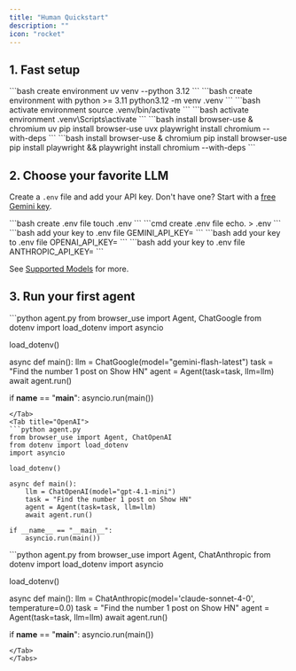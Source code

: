 ```yaml
---
title: "Human Quickstart"
description: ""
icon: "rocket"
---
```



## 1. Fast setup

<Tabs>
<Tab title="uv">
```bash create environment 
uv venv --python 3.12
```
</Tab>
<Tab title="pip">
```bash create environment with python >= 3.11 
python3.12 -m venv .venv
```
</Tab>
</Tabs>

<Tabs>
<Tab title="Mac/Linux">
```bash activate environment
source .venv/bin/activate
```
</Tab>
<Tab title="Windows">
```bash activate environment
.venv\Scripts\activate
```
</Tab>
</Tabs>

<Tabs>
<Tab title="uv">
```bash install browser-use & chromium
uv pip install browser-use
uvx playwright install chromium --with-deps 
```
</Tab>
<Tab title="pip">
```bash install browser-use & chromium
pip install browser-use
pip install playwright && playwright install chromium --with-deps
```
</Tab>
</Tabs>

## 2. Choose your favorite LLM
Create a `.env` file and add your API key. Don't have one? Start with a [free Gemini key](https://aistudio.google.com/app/u/1/apikey?pli=1).

<Tabs>
<Tab title="Mac/Linux">
```bash create .env file
touch .env
```
</Tab>
<Tab title="Windows">
```cmd create .env file
echo. > .env
```
</Tab>
</Tabs>

<Tabs>
<Tab title="Google">
```bash add your key to .env file
GEMINI_API_KEY=
```
</Tab>
<Tab title="OpenAI">
```bash add your key to .env file
OPENAI_API_KEY=
```
</Tab>
<Tab title="Anthropic">
```bash add your key to .env file
ANTHROPIC_API_KEY=
```
</Tab>
</Tabs>

See [Supported Models](/customize/supported-models) for more.

## 3. Run your first agent

<Tabs>
<Tab title="Google">
```python agent.py
from browser_use import Agent, ChatGoogle
from dotenv import load_dotenv
import asyncio

load_dotenv()

async def main():
    llm = ChatGoogle(model="gemini-flash-latest")
    task = "Find the number 1 post on Show HN"
    agent = Agent(task=task, llm=llm)
    await agent.run()

if __name__ == "__main__":
    asyncio.run(main())
```
</Tab>
<Tab title="OpenAI">
```python agent.py
from browser_use import Agent, ChatOpenAI
from dotenv import load_dotenv
import asyncio

load_dotenv()

async def main():
    llm = ChatOpenAI(model="gpt-4.1-mini")
    task = "Find the number 1 post on Show HN"
    agent = Agent(task=task, llm=llm)
    await agent.run()

if __name__ == "__main__":
    asyncio.run(main())
```
</Tab>
<Tab title="Anthropic">
```python agent.py
from browser_use import Agent, ChatAnthropic
from dotenv import load_dotenv
import asyncio

load_dotenv()

async def main():
    llm = ChatAnthropic(model='claude-sonnet-4-0', temperature=0.0)
    task = "Find the number 1 post on Show HN"
    agent = Agent(task=task, llm=llm)
    await agent.run()

if __name__ == "__main__":
    asyncio.run(main())
```
</Tab>
</Tabs>
